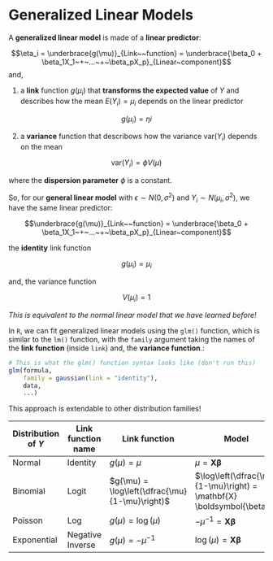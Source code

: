 # Generalized Linear Models

A **generalized linear model** is made of a **linear predictor**:

$$\eta_i = \underbrace{g(\mu)}_{Link~~function}  = \underbrace{\beta_0 + \beta_1X_1~+~...~+~\beta_pX_p}_{Linear~component}$$
and,

1. a **link** function $g(\mu_i)$ that **transforms the expected value** of $Y$ and describes how the mean $E(Y_i) = \mu_i$ depends on the linear predictor

$$g(\mu_i) = ηi$$

2. a **variance** function that describows how the variance $\text{var}(Y_i)$ depends on the mean

$$\text{var}(Y_i) = \phi V(\mu)$$

where the **dispersion parameter** $\phi$ is a constant.

So, for our **general linear model** with $\epsilon ∼ N(0, \sigma^2)$ and $Y_i \sim{} N(\mu_i, \sigma^2)$, we have the same linear predictor:


$$\underbrace{g(\mu)}_{Link~~function}  = \underbrace{\beta_0 + \beta_1X_1~+~...~+~\beta_pX_p}_{Linear~component}$$

the **identity** link function

$$g(\mu_i) = \mu_i$$

and, the variance function

$$V(\mu_i) = 1$$

*This is equivalent to the normal linear model that we have learned before!*

In `R`, we can fit generalized linear models using the `glm()` function, which is similar to the `lm()` function, with the `family` argument taking the names of the **link function** (inside `link`) and, the **variance function**.:

```r
# This is what the glm() function syntax looks like (don't run this)
glm(formula,
    family = gaussian(link = "identity"),
    data,
    ...)
```

This approach is extendable to other distribution families!

| Distribution of $Y$ | Link function name | Link function | Model      | `R` |
|---------------------|--------------------|---------------|------------|-----|
| Normal              | Identity           | $g(\mu) = \mu$  | $\mu = \mathbf{X} \boldsymbol{\beta}$ | `gaussian(link="identity")` |
| Binomial            | Logit              | $g(\mu) = \log\left(\dfrac{\mu}{1-\mu}\right)$  | $\log\left(\dfrac{\mu}{1-\mu}\right) = \mathbf{X} \boldsymbol{\beta}$ | `binomial(link="logit")`|
| Poisson              | Log           | $g(\mu) = \log(\mu)$ | $-\mu^{-1} = \mathbf{X} \boldsymbol{\beta}$ | `poisson(link="log")`|
| Exponential              | Negative Inverse           | $g(\mu) = -\mu^{-1}$  | $\log(\mu) = \mathbf{X} \boldsymbol{\beta}$ | `Gamma(link="inverse")` |
